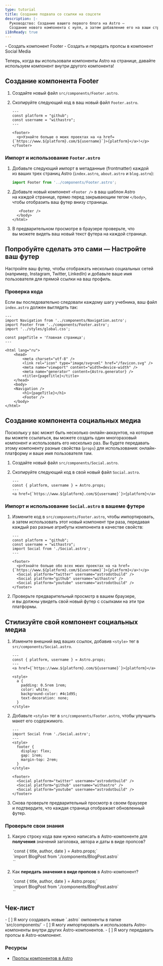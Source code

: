 ```yaml
---
type: tutorial
title: Создание подвала со ссылки на соцсети
description: |-
  Руководство: Создание вашего первого блога на Astro —
  Создание нового компонента с нуля, а затем добавление его на ваши страницы
i18nReady: true
---
```




<PreCheck>
  - Создать компонент Footer
  - Создать и передать пропсы в компонент Social Media
</PreCheck>

Теперь, когда вы использовали компоненты Astro на странице, давайте используем компонент внутри другого компонента!

## Создание компонента Footer

1. Создайте новый файл `src/components/Footer.astro`.

2. Скопируйте следующий код в ваш новый файл `Footer.astro`.

    ```astro title="src/components/Footer.astro"
    ---
    const platform = "github";
    const username = "withastro";
    ---

    <footer>
      <p>Узнайте больше о моих проектах на <a href={`https://www.${platform}.com/${username}`}>{platform}</a>!</p>
    </footer>
    ```

### Импорт и использование `Footer.astro`

1. Добавьте следующий импорт в метаданные (frontmatter) каждой из ваших трех страниц Astro (`index.astro`, `about.astro` и `blog.astro`):

    ```js
    import Footer from '../components/Footer.astro';
    ```

2. Добавьте новый компонент `<Footer />` в ваш шаблон Astro на каждой странице, прямо перед закрывающим тегом `</body>`, чтобы отобразить ваш футер внизу страницы.

    ```astro ins={1}
       <Footer />
      </body>
    </html>
    ```

3. В предварительном просмотре в браузере проверьте, что вы можете видеть ваш новый текст футера на каждой странице.

<Box icon="puzzle-piece">

## Попробуйте сделать это сами — Настройте ваш футер

Настройте ваш футер, чтобы отображать несколько социальных сетей (например, Instagram, Twitter, LinkedIn) и добавьте ваше имя пользователя для прямой ссылки на ваш профиль.

</Box>

### Проверка кода
Если вы последовательно следовали каждому шагу учебника, ваш файл `index.astro` должен выглядеть так:

```astro title="src/pages/index.astro"
---
import Navigation from '../components/Navigation.astro';
import Footer from '../components/Footer.astro';
import '../styles/global.css';

const pageTitle = 'Главная страница';
---

<html lang="ru">
	<head>
		<meta charset="utf-8" />
		<link rel="icon" type="image/svg+xml" href="/favicon.svg" />
		<meta name="viewport" content="width=device-width" />
		<meta name="generator" content={Astro.generator} />
		<title>{pageTitle}</title>
	</head>
	<body>
    <Navigation />
		<h1>{pageTitle}</h1>
		<Footer />
	</body>
</html>
```

## Создание компонента социальных медиа

Поскольку у вас может быть несколько онлайн-аккаунтов, на которые вы можете ссылаться, вы можете создать один многоразовый компонент и использовать его несколько раз. Вы будете передавать этому компоненту разные свойства (`props`) для использования: онлайн-платформу и ваше имя пользователя там.

1. Создайте новый файл `src/components/Social.astro`.

2. Скопируйте следующий код в свой новый файл `Social.astro`.

    ```astro title="src/components/Social.astro"
    ---
    const { platform, username } = Astro.props;
    ---
    <a href={`https://www.${platform}.com/${username}`}>{platform}</a>
    ```

### Импорт и использование `Social.astro` в вашеме футере

1. Измените код в `src/components/Footer.astro`, чтобы импортировать, а затем использовать этот новый компонент три раза, передавая каждый раз разные атрибуты компонента в качестве свойств:

    ```astro title="src/components/Footer.astro" del={2,3,8} ins={4,9-11}
    ---
    const platform = "github";
    const username = "withastro";
    import Social from './Social.astro';
    ---

    <footer>
      <p>Узнайте больше обо всех моих проектах на <a href={`https://www.${platform}.com/${username}`}>{platform}</a>!</p>
      <Social platform="twitter" username="astrodotbuild" />
      <Social platform="github" username="withastro" />
      <Social platform="youtube" username="astrodotbuild" />
    </footer>
    ```

2. Проверьте предварительный просмотр в вашем браузере, и вы должны увидеть свой новый футер с ссылками на эти три платформы.

## Стилизуйте свой компонент социальных медиа

1. Измените внешний вид ваших ссылок, добавив `<style>` тег в `src/components/Social.astro`.

    ```astro title="src/components/Social.astro" ins={6-17} 'class="social-platform'
    ---
    const { platform, username } = Astro.props;
    ---
    <a href={`https://www.${platform}.com/${username}`}>{platform}</a>

    <style>
      a {
        padding: 0.5rem 1rem;
        color: white;
        background-color: #4c1d95;
        text-decoration: none;
      }
    </style>
    ```

2. Добавьте `<style>` тег в `src/components/Footer.astro`, чтобы улучшить макет его содержимого.

    ```astro title="src/components/Footer.astro" ins={4-10}
    ---
    import Social from './Social.astro';
    ---
    <style>
      footer {
        display: flex;
        gap: 1rem;
        margin-top: 2rem;
      }
    </style>

    <footer>
      <Social platform="twitter" username="astrodotbuild" />
      <Social platform="github" username="withastro" />
      <Social platform="youtube" username="astrodotbuild" />
    </footer>
    ```

3. Снова проверьте предварительный просмотр в своем браузере и подтвердите, что каждая страница отображает обновленный футер.

<Box icon="question-mark">

### Проверьте свои знания

1. Какую строку кода вам нужно написать в Astro-компоненте для **получения** значений заголовка, автора и даты в виде пропсов?

    <MultipleChoice>
      <Option isCorrect>
        `const { title, author, date } = Astro.props;`
      </Option>
      <Option>
        `import BlogPost from './components/BlogPost.astro`
      </Option>
      <Option>
        `<BlogPost title="Мой первый пост" author="Денис" date="12 августа 2022" />`
      </Option>
    </MultipleChoice>

2. Как **передать значения в виде пропсов** в Astro-компонент?

    <MultipleChoice>
      <Option>
        `const { title, author, date } = Astro.props;`
      </Option>
      <Option>
        `import BlogPost from './components/BlogPost.astro`
      </Option>
      <Option isCorrect>
        `<BlogPost title="Мой первый пост" author="Денис" date="12 Августа 2022" />`
      </Option>
    </MultipleChoice>

</Box>

<Box icon="check-list">

## Чек-лист

<Checklist>
- [ ] Я могу создавать новые `.astro` омпоненты в папке `src/components/`
- [ ] Я могу импортировать и использовать Astro-компоненты внутри других Astro-компонентов.
- [ ] Я могу передавать пропсы в Astro-компонент.
</Checklist>

</Box>

### Ресурсы

- [Пропсы компонентов в Astro](/ru/core-concepts/astro-components/#входные-параметры-компонента)
